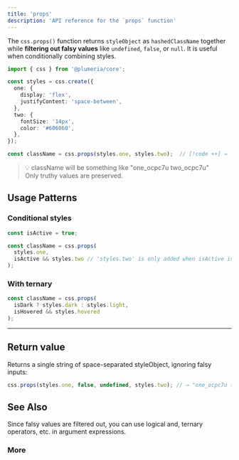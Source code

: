 ```yaml
---
title: 'props'
description: 'API reference for the `props` function'
---
```


The `css.props()` function returns `styleObject` as `hashedClassName` together while **filtering out falsy values** like `undefined`, `false`, or `null`. It is useful when conditionally combining styles.

```ts title="TypeScript"
import { css } from '@plumeria/core';

const styles = css.create({
  one: {
    display: 'flex',
    justifyContent: 'space-between',
  },
  two: {
    fontSize: '14px',
    color: '#606060',
  },
});

const className = css.props(styles.one, styles.two);  // [!code ++] →  "one_ocpc7u two_ocpc7u"
```

> 💡 className will be something like "one_ocpc7u two_ocpc7u"  
> Only truthy values are preserved.

## Usage Patterns

### Conditional styles

```ts
const isActive = true;

const className = css.props(
  styles.one,
  isActive && styles.two // 'styles.two' is only added when isActive is true
);
```

### With ternary

```ts
const className = css.props(
  isDark ? styles.dark : styles.light,
  isHovered && styles.hovered
);
```

---

## Return value
Returns a single string of space-separated styleObject, ignoring falsy inputs:

```ts
css.props(styles.one, false, undefined, styles.two); // → "one_ocpc7u two_ocpc7u"
```


## See Also

<Callout title="Good to know">
  Since falsy values are filtered out, you can use logical and, ternary
  operators, etc. in argument expressions.
</Callout>

### More

<Cards>
  <Card title="See more about css.create" href="/docs/reference/create" />
  <Card title="See more about css.pseudo" href="/docs/reference/pseudo" />
</Cards>

